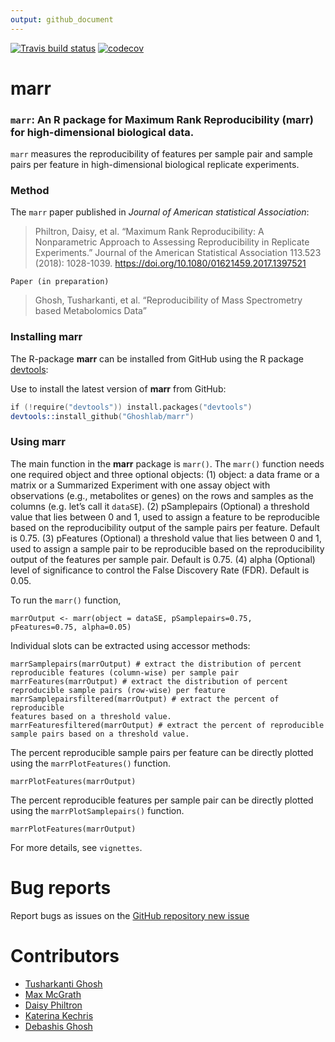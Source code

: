```yaml
---
output: github_document
---
```


[![Travis build status](https://travis-ci.com/Ghoshlab/marr.svg?branch=master)](https://travis-ci.com/Ghoshlab/marr)
[![codecov](https://codecov.io/gh/Ghoshlab/marr/branch/master/graph/badge.svg?token=K3CDL7MEN2)](https://codecov.io/gh/Ghoshlab/marr)

# marr

### `marr`: An R package for Maximum Rank Reproducibility (marr) for high-dimensional biological data.

`marr` measures the reproducibility 
of features per sample pair and sample pairs per feature in high-dimensional
biological replicate experiments. 

### Method

The `marr` paper published in _Journal of American statistical Association_:

> Philtron, Daisy, et al. "Maximum Rank Reproducibility: A Nonparametric Approach to
Assessing Reproducibility in Replicate Experiments." Journal of the American
Statistical Association 113.523 (2018): 1028-1039.
[https://doi.org/10.1080/01621459.2017.1397521](https://doi.org/10.1080/01621459.2017.1397521)

`Paper (in preparation)`

> Ghosh, Tusharkanti, et al. "Reproducibility of Mass Spectrometry based Metabolomics Data"

### Installing marr

The R-package **marr** can be installed from GitHub using the R 
package [devtools](https://github.com/hadley/devtools): 

Use  to install the latest version of **marr** from GitHub:
```s
if (!require("devtools")) install.packages("devtools")
devtools::install_github("Ghoshlab/marr")
```

### Using marr

The main function in the **marr** package is `marr()`.  The `marr()` function needs one required object
and three optional objects: 
(1) object: a data frame or a matrix or a Summarized Experiment with one assay object with observations
(e.g., metabolites or genes) on the rows and samples as the columns 
(e.g. let's call it `dataSE`). (2) pSamplepairs (Optional) a threshold value that lies
between 0 and 1, used to assign a feature to be reproducible
based on the reproducibility output of the sample pairs per feature.
Default is 0.75. (3) pFeatures (Optional) a threshold value that lies between
0 and 1, used to assign a sample pair to be reproducible based
on the reproducibility output of the features per sample pair.
Default is 0.75. (4) alpha (Optional) level of significance to control
the False Discovery Rate (FDR). Default is 0.05.

To run the `marr()` function, 
```
marrOutput <- marr(object = dataSE, pSamplepairs=0.75,
pFeatures=0.75, alpha=0.05)
```
Individual slots can be extracted using accessor methods:
```
marrSamplepairs(marrOutput) # extract the distribution of percent
reproducible features (column-wise) per sample pair
marrFeatures(marrOutput) # extract the distribution of percent
reproducible sample pairs (row-wise) per feature
marrSamplepairsfiltered(marrOutput) # extract the percent of reproducible
features based on a threshold value.
marrFeaturesfiltered(marrOutput) # extract the percent of reproducible
sample pairs based on a threshold value.
```

The percent reproducible sample pairs per feature can be directly plotted
using the `marrPlotFeatures()` function. 
```
marrPlotFeatures(marrOutput) 
```

The percent reproducible features per sample pair can be directly plotted
using the `marrPlotSamplepairs()` function. 
```
marrPlotFeatures(marrOutput) 
```

For more details, see `vignettes`. 

# Bug reports
Report bugs as issues on the [GitHub repository new issue](https://github.com/Ghoshlab/marr/issues/new)


# Contributors

* [Tusharkanti Ghosh](https://github.com/tghosh30)
* [Max McGrath]()
* [Daisy Philtron]()
* [Katerina Kechris]()
* [Debashis Ghosh](https://github.com/ghoshd)



  
